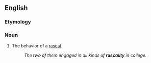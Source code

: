 ==English==

===Etymology===
{{suffix|rascal|ity}}

===Noun===
{{en-noun|rascalities}}

# The behavior of a [[rascal]].
#: ''The two of them engaged in all kinds of '''rascality''' in college.''